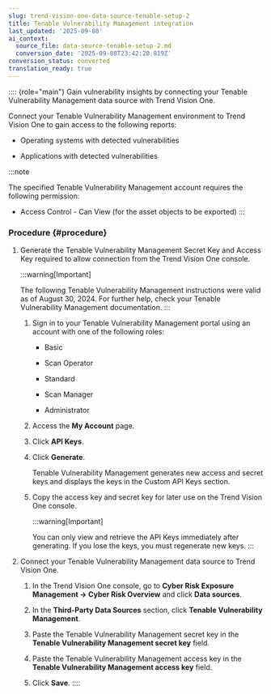 ```yaml
---
slug: trend-vision-one-data-source-tenable-setup-2
title: Tenable Vulnerability Management integration
last_updated: '2025-09-08'
ai_context:
  source_file: data-source-tenable-setup-2.md
  conversion_date: '2025-09-08T23:42:20.819Z'
conversion_status: converted
translation_ready: true
---
```


:::: {role="main"}
Gain vulnerability insights by connecting your Tenable Vulnerability Management data source with Trend Vision One.

Connect your Tenable Vulnerability Management environment to Trend Vision One to gain access to the following reports:

- Operating systems with detected vulnerabilities

- Applications with detected vulnerabilities

:::note

The specified Tenable Vulnerability Management account requires the following permission:

- Access Control - Can View (for the asset objects to be exported)
:::

### Procedure {#procedure}

1.  Generate the Tenable Vulnerability Management Secret Key and Access Key required to allow connection from the Trend Vision One console.

    :::warning[Important]

    The following Tenable Vulnerability Management instructions were valid as of August 30, 2024. For further help, check your Tenable Vulnerability Management documentation.
    :::

    1.  Sign in to your Tenable Vulnerability Management portal using an account with one of the following roles:

        - Basic

        - Scan Operator

        - Standard

        - Scan Manager

        - Administrator

    2.  Access the **My Account** page.

    3.  Click **API Keys**.

    4.  Click **Generate**.

        Tenable Vulnerability Management generates new access and secret keys and displays the keys in the Custom API Keys section.

    5.  Copy the access key and secret key for later use on the Trend Vision One console.

        :::warning[Important]

        You can only view and retrieve the API Keys immediately after generating. If you lose the keys, you must regenerate new keys.
        :::

2.  Connect your Tenable Vulnerability Management data source to Trend Vision One.

    1.  In the Trend Vision One console, go to **Cyber Risk Exposure Management → Cyber Risk Overview** and click **Data sources**.

    2.  In the **Third-Party Data Sources** section, click **Tenable Vulnerability Management**.

    3.  Paste the Tenable Vulnerability Management secret key in the **Tenable Vulnerability Management secret key** field.

    4.  Paste the Tenable Vulnerability Management access key in the **Tenable Vulnerability Management access key** field.

    5.  Click **Save**.
::::

